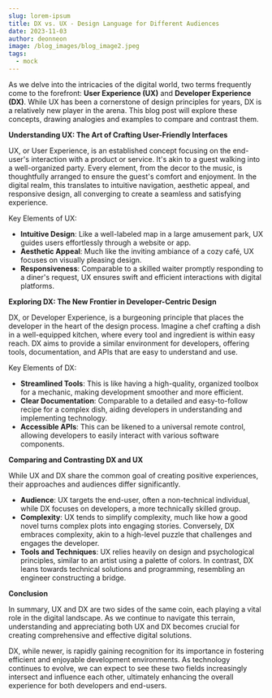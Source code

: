 ```yaml
---
slug: lorem-ipsum
title: DX vs. UX - Design Language for Different Audiences
date: 2023-11-03
author: deonneon
image: /blog_images/blog_image2.jpeg
tags:
  - mock
---
```


As we delve into the intricacies of the digital world, two terms frequently come to the forefront: **User Experience (UX)** and **Developer Experience (DX)**. While UX has been a cornerstone of design principles for years, DX is a relatively new player in the arena. This blog post will explore these concepts, drawing analogies and examples to compare and contrast them.

**Understanding UX: The Art of Crafting User-Friendly Interfaces**

UX, or User Experience, is an established concept focusing on the end-user's interaction with a product or service. It's akin to a guest walking into a well-organized party. Every element, from the decor to the music, is thoughtfully arranged to ensure the guest's comfort and enjoyment. In the digital realm, this translates to intuitive navigation, aesthetic appeal, and responsive design, all converging to create a seamless and satisfying experience.

Key Elements of UX:

- **Intuitive Design**: Like a well-labeled map in a large amusement park, UX guides users effortlessly through a website or app.
- **Aesthetic Appeal**: Much like the inviting ambiance of a cozy café, UX focuses on visually pleasing design.
- **Responsiveness**: Comparable to a skilled waiter promptly responding to a diner's request, UX ensures swift and efficient interactions with digital platforms.

**Exploring DX: The New Frontier in Developer-Centric Design**

DX, or Developer Experience, is a burgeoning principle that places the developer in the heart of the design process. Imagine a chef crafting a dish in a well-equipped kitchen, where every tool and ingredient is within easy reach. DX aims to provide a similar environment for developers, offering tools, documentation, and APIs that are easy to understand and use.

Key Elements of DX:

- **Streamlined Tools**: This is like having a high-quality, organized toolbox for a mechanic, making development smoother and more efficient.
- **Clear Documentation**: Comparable to a detailed and easy-to-follow recipe for a complex dish, aiding developers in understanding and implementing technology.
- **Accessible APIs**: This can be likened to a universal remote control, allowing developers to easily interact with various software components.

**Comparing and Contrasting DX and UX**

While UX and DX share the common goal of creating positive experiences, their approaches and audiences differ significantly.

- **Audience**: UX targets the end-user, often a non-technical individual, while DX focuses on developers, a more technically skilled group.
- **Complexity**: UX tends to simplify complexity, much like how a good novel turns complex plots into engaging stories. Conversely, DX embraces complexity, akin to a high-level puzzle that challenges and engages the developer.
- **Tools and Techniques**: UX relies heavily on design and psychological principles, similar to an artist using a palette of colors. In contrast, DX leans towards technical solutions and programming, resembling an engineer constructing a bridge.

**Conclusion**

In summary, UX and DX are two sides of the same coin, each playing a vital role in the digital landscape. As we continue to navigate this terrain, understanding and appreciating both UX and DX becomes crucial for creating comprehensive and effective digital solutions.

DX, while newer, is rapidly gaining recognition for its importance in fostering efficient and enjoyable development environments. As technology continues to evolve, we can expect to see these two fields increasingly intersect and influence each other, ultimately enhancing the overall experience for both developers and end-users.
